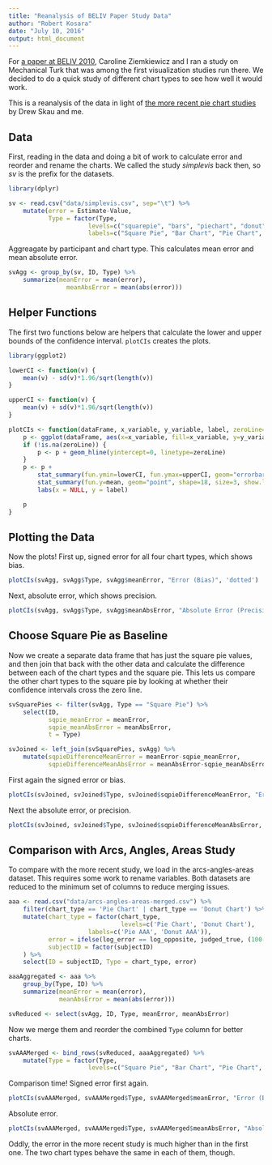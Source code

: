 ```yaml
---
title: "Reanalysis of BELIV Paper Study Data"
author: "Robert Kosara"
date: "July 10, 2016"
output: html_document
---
```


For [a paper at BELIV 2010](http://kosara.net/publications/Kosara_BELIV_2010.html), Caroline Ziemkiewicz and I ran a study on Mechanical Turk that was among the first visualization studies run there. We decided to do a quick study of different chart types to see how well it would work.

This is a reanalysis of the data in light of [the more recent pie chart studies](https://eagereyes.org/blog/2016/an-illustrated-tour-of-the-pie-chart-study-results) by Drew Skau and me.

## Data

First, reading in the data and doing a bit of work to calculate error and reorder and rename the charts. We called the study _simplevis_ back then, so _sv_ is the prefix for the datasets.

```r
library(dplyr)

sv <- read.csv("data/simplevis.csv", sep="\t") %>%
	mutate(error = Estimate-Value,
		   Type = factor(Type,
		   			  levels=c("squarepie", "bars", "piechart", "donut"),
		   			  labels=c("Square Pie", "Bar Chart", "Pie Chart", "Donut Chart")))
```

Aggreagate by participant and chart type. This calculates mean error and mean absolute error.

```r
svAgg <- group_by(sv, ID, Type) %>%
	summarize(meanError = mean(error),
				meanAbsError = mean(abs(error)))
```

## Helper Functions

The first two functions below are helpers that calculate the lower and upper bounds of the confidence interval. `plotCIs` creates the plots.

```r
library(ggplot2)

lowerCI <- function(v) {
	mean(v) - sd(v)*1.96/sqrt(length(v))
}

upperCI <- function(v) {
	mean(v) + sd(v)*1.96/sqrt(length(v))
}

plotCIs <- function(dataFrame, x_variable, y_variable, label, zeroLine=NA) {
	p <- ggplot(dataFrame, aes(x=x_variable, fill=x_variable, y=y_variable))
	if (!is.na(zeroLine)) {
		p <- p + geom_hline(yintercept=0, linetype=zeroLine)
	}
	p <- p +
		stat_summary(fun.ymin=lowerCI, fun.ymax=upperCI, geom="errorbar", aes(width=.1)) +
		stat_summary(fun.y=mean, geom="point", shape=18, size=3, show.legend = FALSE) + 
		labs(x = NULL, y = label)

	p
}
```

## Plotting the Data

Now the plots! First up, signed error for all four chart types, which shows bias.

```r
plotCIs(svAgg, svAgg$Type, svAgg$meanError, "Error (Bias)", 'dotted')
```

Next, absolute error, which shows precision.

```r
plotCIs(svAgg, svAgg$Type, svAgg$meanAbsError, "Absolute Error (Precision)")
```

## Choose Square Pie as Baseline

Now we create a separate data frame that has just the square pie values, and then join that back with the other data and calculate the difference between each of the chart types and the square pie. 
This lets us compare the other chart types to the square pie by looking at whether their confidence intervals cross the zero line.

```r
svSquarePies <- filter(svAgg, Type == "Square Pie") %>%
	select(ID,
		   sqpie_meanError = meanError,
		   sqpie_meanAbsError = meanAbsError,
		   t = Type)

svJoined <- left_join(svSquarePies, svAgg) %>%
	mutate(sqpieDifferenceMeanError = meanError-sqpie_meanError,
		   sqpieDifferenceMeanAbsError = meanAbsError-sqpie_meanAbsError)	
```

First again the signed error or bias.

```r
plotCIs(svJoined, svJoined$Type, svJoined$sqpieDifferenceMeanError, "Error relative to Square Pie (Bias)", 'dashed')
```

Next the absolute error, or precision.

```r
plotCIs(svJoined, svJoined$Type, svJoined$sqpieDifferenceMeanAbsError, "Absolute Error relative to Square Pie (Precision)", 'dashed')
```

## Comparison with Arcs, Angles, Areas Study

To compare with the more recent study, we load in the arcs-angles-areas dataset. This requires some work to rename variables. Both datasets are reduced to the minimum set of columns to reduce merging issues.

```r
aaa <- read.csv("data/arcs-angles-areas-merged.csv") %>%
	filter(chart_type == 'Pie Chart' | chart_type == 'Donut Chart') %>%
	mutate(chart_type = factor(chart_type,
							   levels=c('Pie Chart', 'Donut Chart'),
		   			  labels=c('Pie AAA', 'Donut AAA')),
		   error = ifelse(log_error == log_opposite, judged_true, (100-ans_trial)-correct_ans),
		   subjectID = factor(subjectID)
	) %>%
	select(ID = subjectID, Type = chart_type, error)

aaaAggregated <- aaa %>%
	group_by(Type, ID) %>%
	summarize(meanError = mean(error),
			  meanAbsError = mean(abs(error)))

svReduced <- select(svAgg, ID, Type, meanError, meanAbsError)
```

Now we merge them and reorder the combined `Type` column for better charts.

```r
svAAAMerged <- bind_rows(svReduced, aaaAggregated) %>%
	mutate(Type = factor(Type,
		   			  levels=c("Square Pie", "Bar Chart", "Pie Chart", "Donut Chart", "Pie AAA", "Donut AAA")))

```

Comparison time! Signed error first again.

```r
plotCIs(svAAAMerged, svAAAMerged$Type, svAAAMerged$meanError, "Error (Bias)", 'dotted')
```

Absolute error.

```r
plotCIs(svAAAMerged, svAAAMerged$Type, svAAAMerged$meanAbsError, "Absolute Error (Precision)")
```

Oddly, the error in the more recent study is much higher than in the first one. The two chart types behave the same in each of them, though.
